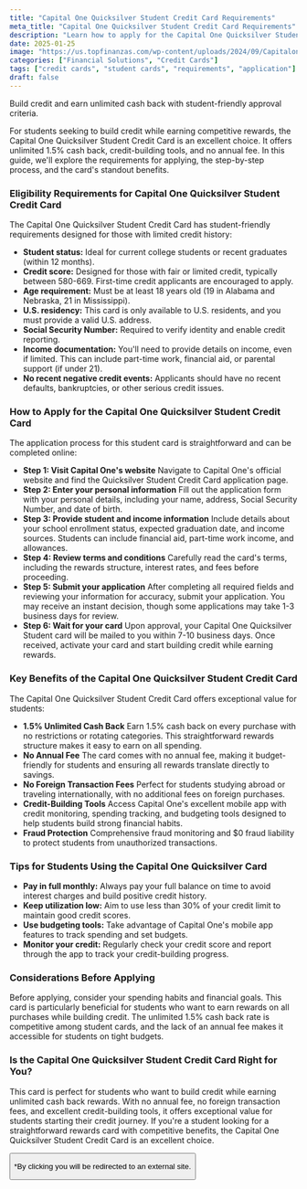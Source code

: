 ```yaml
---
title: "Capital One Quicksilver Student Credit Card Requirements"
meta_title: "Capital One Quicksilver Student Credit Card Requirements"
description: "Learn how to apply for the Capital One Quicksilver Student Credit Card. Discover the eligibility requirements, application steps, and benefits for students."
date: 2025-01-25
image: "https://us.topfinanzas.com/wp-content/uploads/2024/09/Capitalone2.webp"
categories: ["Financial Solutions", "Credit Cards"]
tags: ["credit cards", "student cards", "requirements", "application"]
draft: false
---
```


Build credit and earn unlimited cash back with student-friendly approval criteria.

For students seeking to build credit while earning competitive rewards, the Capital One Quicksilver Student Credit Card is an excellent choice. It offers unlimited 1.5% cash back, credit-building tools, and no annual fee. In this guide, we'll explore the requirements for applying, the step-by-step process, and the card's standout benefits.

### Eligibility Requirements for Capital One Quicksilver Student Credit Card

The Capital One Quicksilver Student Credit Card has student-friendly requirements designed for those with limited credit history:

* **Student status:** Ideal for current college students or recent graduates (within 12 months).
* **Credit score:** Designed for those with fair or limited credit, typically between 580-669. First-time credit applicants are encouraged to apply.
* **Age requirement:** Must be at least 18 years old (19 in Alabama and Nebraska, 21 in Mississippi).
* **U.S. residency:** This card is only available to U.S. residents, and you must provide a valid U.S. address.
* **Social Security Number:** Required to verify identity and enable credit reporting.
* **Income documentation:** You'll need to provide details on income, even if limited. This can include part-time work, financial aid, or parental support (if under 21).
* **No recent negative credit events:** Applicants should have no recent defaults, bankruptcies, or other serious credit issues.

### How to Apply for the Capital One Quicksilver Student Credit Card

The application process for this student card is straightforward and can be completed online:

* **Step 1: Visit Capital One's website**
    Navigate to Capital One's official website and find the Quicksilver Student Credit Card application page.
* **Step 2: Enter your personal information**
    Fill out the application form with your personal details, including your name, address, Social Security Number, and date of birth.
* **Step 3: Provide student and income information**
    Include details about your school enrollment status, expected graduation date, and income sources. Students can include financial aid, part-time work income, and allowances.
* **Step 4: Review terms and conditions**
    Carefully read the card's terms, including the rewards structure, interest rates, and fees before proceeding.
* **Step 5: Submit your application**
    After completing all required fields and reviewing your information for accuracy, submit your application. You may receive an instant decision, though some applications may take 1-3 business days for review.
* **Step 6: Wait for your card**
    Upon approval, your Capital One Quicksilver Student card will be mailed to you within 7-10 business days. Once received, activate your card and start building credit while earning rewards.

### Key Benefits of the Capital One Quicksilver Student Credit Card

The Capital One Quicksilver Student Credit Card offers exceptional value for students:

* **1.5% Unlimited Cash Back**
    Earn 1.5% cash back on every purchase with no restrictions or rotating categories. This straightforward rewards structure makes it easy to earn on all spending.
* **No Annual Fee**
    The card comes with no annual fee, making it budget-friendly for students and ensuring all rewards translate directly to savings.
* **No Foreign Transaction Fees**
    Perfect for students studying abroad or traveling internationally, with no additional fees on foreign purchases.
* **Credit-Building Tools**
    Access Capital One's excellent mobile app with credit monitoring, spending tracking, and budgeting tools designed to help students build strong financial habits.
* **Fraud Protection**
    Comprehensive fraud monitoring and $0 fraud liability to protect students from unauthorized transactions.

### Tips for Students Using the Capital One Quicksilver Card

* **Pay in full monthly:** Always pay your full balance on time to avoid interest charges and build positive credit history.
* **Keep utilization low:** Aim to use less than 30% of your credit limit to maintain good credit scores.
* **Use budgeting tools:** Take advantage of Capital One's mobile app features to track spending and set budgets.
* **Monitor your credit:** Regularly check your credit score and report through the app to track your credit-building progress.

### Considerations Before Applying

Before applying, consider your spending habits and financial goals. This card is particularly beneficial for students who want to earn rewards on all purchases while building credit. The unlimited 1.5% cash back rate is competitive among student cards, and the lack of an annual fee makes it accessible for students on tight budgets.

### Is the Capital One Quicksilver Student Credit Card Right for You?

This card is perfect for students who want to build credit while earning unlimited cash back rewards. With no annual fee, no foreign transaction fees, and excellent credit-building tools, it offers exceptional value for students starting their credit journey. If you're a student looking for a straightforward rewards card with competitive benefits, the Capital One Quicksilver Student Credit Card is an excellent choice.

<Button label="See on Official Site" link="https://www.capitalone.com/credit-cards/quicksilver-student/" />

<p class="text-sm mt-2">*By clicking you will be redirected to an external site.</p>
